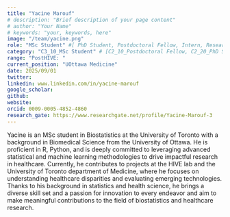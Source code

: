 ```yaml
---
title: "Yacine Marouf"
# description: "Brief description of your page content"
# author: "Your Name"
# keywords: "your, keywords, here"
image: "/team/yacine.png"
role: "MSc Student" #[ PhD Student, Postdoctoral Fellow, Intern, Research Assistant, Summer Student]
category: "C3_10_MSc Student" # [C2_10_Postdoctoral Fellow, C2_20_PhD Student, C2_30_MSc Student, C2_40_Intern, C2_50_Research Assistant, C2_60_Summer Student]
range: "PostHIVE: "
current_position: "UOttawa Medicine"
date: 2025/09/01
twitter:
linkedin: www.linkedin.com/in/yacine-marouf
google_scholar: 
github:
website: 
orcid: 0009-0005-4852-4860
research_gate: https://www.researchgate.net/profile/Yacine-Marouf-3
---
```


Yacine is an MSc student in Biostatistics at the University of Toronto with a background in Biomedical Science from the University of Ottawa. He is proficient in R, Python, and is deeply committed to leveraging advanced statistical and machine learning methodologies to drive impactful research in healthcare. Currently, he contributes to projects at the HIVE lab and the University of Toronto department of Medicine, where he focuses on understanding healthcare disparities and evaluating emerging technologies. Thanks to his background in statistics and health science, he brings a diverse skill set and a passion for innovation to every endeavor and aim to make meaningful contributions to the field of biostatistics and healthcare research.